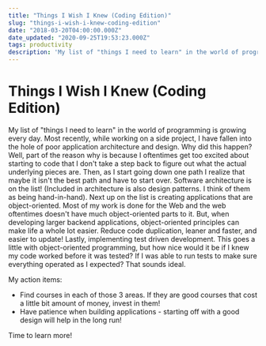```yaml
---
title: "Things I Wish I Knew (Coding Edition)"
slug: "things-i-wish-i-knew-coding-edition"
date: "2018-03-20T04:00:00.000Z"
date_updated: "2020-09-25T19:53:23.000Z"
tags: productivity
description: 'My list of "things I need to learn" in the world of programming is growing every day. Most recently, while working on a side project, I have fallen into the hole of poor application architecture and design. Why did this happen?'
---
```


# Things I Wish I Knew (Coding Edition)

My list of "things I need to learn" in the world of programming is growing every day. Most recently, while working on a side project, I have fallen into the hole of poor application architecture and design. Why did this happen? Well, part of the reason why is because I oftentimes get too excited about starting to code that I don't take a step back to figure out what the actual underlying pieces are. Then, as I start going down one path I realize that maybe it isn't the best path and have to start over. Software architecture is on the list! (Included in architecture is also design patterns. I think of them as being hand-in-hand). Next up on the list is creating applications that are object-oriented. Most of my work is done for the Web and the web oftentimes doesn't have much object-oriented parts to it. But, when developing larger backend applications, object-oriented principles can make life a whole lot easier. Reduce code duplication, leaner and faster, and easier to update! Lastly, implementing test driven development. This goes a little with object-oriented programming, but how nice would it be if I knew my code worked before it was tested? If I was able to run tests to make sure everything operated as I expected? That sounds ideal.

My action items:

- Find courses in each of those 3 areas. If they are good courses that cost a little bit amount of money, invest in them!
- Have patience when building applications - starting off with a good design will help in the long run!

Time to learn more!

‍
